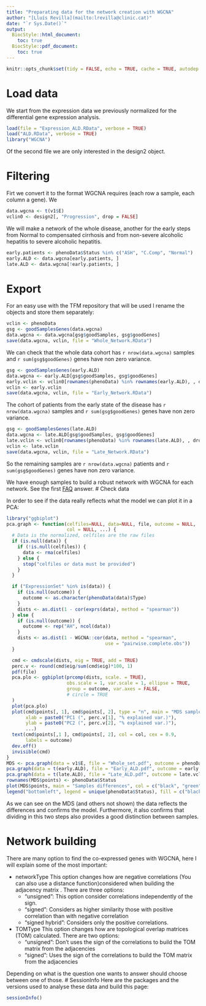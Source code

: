```yaml
---
title: "Preparating data for the network creation with WGCNA"
author: "[Lluís Revilla](mailto:lrevilla@clinic.cat)"
date: "`r Sys.Date()`"
output:
  BiocStyle::html_document:
    toc: true
  BiocStyle::pdf_document:
    toc: true
---
```


```r
knitr::opts_chunk$set(tidy = FALSE, echo = TRUE, cache = TRUE, autodep = TRUE)
```

# Load data
We start from the expression data we previously normalized for the differential gene expression analysis.
```r
load(file = "Expression_ALD.RData", verbose = TRUE)
load("ALD.RData", verbose = TRUE)
library("WGCNA")
```
Of the second file we are only interested in the design2 object.

# Filtering
Firt we convert it to the format WGCNA requires (each row a sample, each column a gene). We
```r
data.wgcna <- t(v1$E)
vclin0 <- design2[, "Progression", drop = FALSE]
```
We will make a network of the whole disease, another for the early steps from Normal to compensated cirrhosis and from non-severe alcoholic hepatitis to severe alcoholic hepatitis.
```r
early.patients <- phenoData$Status %in% c("ASH", "C.Comp", "Normal")
early.ALD <- data.wgcna[early.patients, ]
late.ALD <- data.wgcna[!early.patients, ]
```

# Export
For an easy use with the TFM repository that will be used I rename the objects and store them separately:
```r
vclin <- phenoData
gsg <- goodSamplesGenes(data.wgcna)
data.wgcna <- data.wgcna[gsg$goodSamples, gsg$goodGenes]
save(data.wgcna, vclin, file = "Whole_Network.RData")
```
We can check that the whole data cohort has `r nrow(data.wgcna)` samples and `r sum(gsg$goodGenes)` genes have non zero variance.
```r
gsg <- goodSamplesGenes(early.ALD)
data.wgcna <- early.ALD[gsg$goodSamples, gsg$goodGenes]
early.vclin <- vclin0[rownames(phenoData) %in% rownames(early.ALD), , drop = FALSE]
vclin <- early.vclin
save(data.wgcna, vclin, file = "Early_Network.RData")
```
The cohort of patients from the early state of the disease has `r nrow(data.wgcna)` samples and `r sum(gsg$goodGenes)` genes have non zero variance.
```r
gsg <- goodSamplesGenes(late.ALD)
data.wgcna <- late.ALD[gsg$goodSamples, gsg$goodGenes]
late.vclin <- vclin0[rownames(phenoData) %in% rownames(late.ALD), , drop = FALSE]
vclin <- late.vclin
save(data.wgcna, vclin, file = "Late_Network.RData")
```
So the remaining samples are `r nrow(data.wgcna)` patients and `r sum(gsg$goodGenes)` genes have non zero variance.

We have enough samples to build a robust network with WGCNA for each network. See the first [FAQ](https://labs.genetics.ucla.edu/horvath/CoexpressionNetwork/Rpackages/WGCNA/faq.html) answer.
# Check data

In order to see if the data really reflects what the model we can plot it in a PCA:
```r
library("ggbiplot")
pca.graph <- function(celfiles=NULL, data=NULL, file, outcome = NULL,
                      col = NULL, ...) {
  # Data is the normalized, celfiles are the raw files
  if (is.null(data)) {
    if (!is.null(celfiles)) {
      data <- rma(celfiles)
    } else {
      stop("celfiles or data must be provided")
    }
  }

  if ("ExpressionSet" %in% is(data)) {
    if (is.null(outcome)) {
      outcome <- as.character(phenoData(data)$Type)
    }
    dists <- as.dist(1 - cor(exprs(data), method = "spearman"))
  } else {
    if (is.null(outcome)) {
      outcome <- rep("AH", ncol(data))
    }
    dists <- as.dist(1 - WGCNA::cor(data, method = "spearman",
                                    use = "pairwise.complete.obs"))
  }

  cmd <- cmdscale(dists, eig = TRUE, add = TRUE)
  perc.v <- round(cmd$eig/sum(cmd$eig)*100, 1)
  pdf(file)
  pca.plo <- ggbiplot(prcomp(dists, scale. = TRUE),
                      obs.scale = 1, var.scale = 1, ellipse = TRUE,
                      group = outcome, var.axes = FALSE,
                      # circle = TRUE
  )
  plot(pca.plo)
  plot(cmd$points[, 1], cmd$points[, 2], type = "n", main = "MDS samples",
       xlab = paste0("PC1 (", perc.v[1], "% explained var.)"),
       ylab = paste0("PC2 (", perc.v[2], "% explained var.)"),
       ...)
  text(cmd$points[,1 ], cmd$points[, 2], col = col, cex = 0.9,
       labels = outcome)
  dev.off()
  invisible(cmd)
}
MDS <- pca.graph(data = v1$E, file = "Whole_set.pdf", outcome = phenoData$Status)
pca.graph(data = t(early.ALD), file = "Early_ALD.pdf", outcome = early.vclin)
pca.graph(data = t(late.ALD), file = "Late_ALD.pdf", outcome = late.vclin)
rownames(MDS$points) <- phenoData$Status
plot(MDS$points, main = "Samples differences", col = c("black", "green", "yellow", "orange", "darkorange", "red", "red"))
legend("bottomleft", legend = unique(phenoData$Status), fill = c("black", "green", "yellow", "orange", "darkorange", "red"))
```

As we can see on the MDS (and others not shown) the data reflects the differences and confirms the model. Furthermore, it also confirms that dividing in this two steps also provides a good distinction between samples.

# Network building

There are many option to find the co-expressed genes with WGCNA, here I will explain some of the most important:

* networkType
  This option changes how are negative correlations (You can also use a distance function)considered when building the adjacency matrix . There are three options: 
    + "unsigned": This option consider correlations independently of the sign.
    + "signed": Considers as higher similarity those with positive correlation than with negative correlation
    + "signed hybrid": Considers only the positive correlations.
* TOMType
  This option changes how are topological overlap matrices (TOM) calculated. There are two options: 
    + "unsigned": Don't uses the sign of the correlations to build the TOM matrix from the adjacencies
    + "signed": Uses the sign of the correlations to build the TOM matrix from the adjacencies

Depending on what is the question one wants to answer should choose between one of those. 
# SessionInfo
Here are the packages and the versions used to analyse these data and build this page:
```r
sessionInfo()
```
